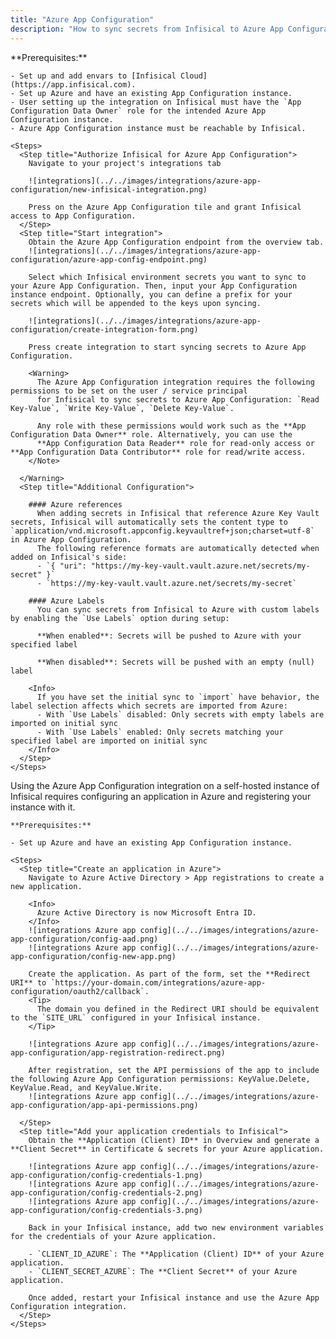 ```yaml
---
title: "Azure App Configuration"
description: "How to sync secrets from Infisical to Azure App Configuration"
---
```


<Tabs>
  <Tab title="Usage">
    **Prerequisites:**

    - Set up and add envars to [Infisical Cloud](https://app.infisical.com).
    - Set up Azure and have an existing App Configuration instance.
    - User setting up the integration on Infisical must have the `App Configuration Data Owner` role for the intended Azure App Configuration instance.
    - Azure App Configuration instance must be reachable by Infisical.

    <Steps>
      <Step title="Authorize Infisical for Azure App Configuration">
        Navigate to your project's integrations tab

        ![integrations](../../images/integrations/azure-app-configuration/new-infisical-integration.png)

        Press on the Azure App Configuration tile and grant Infisical access to App Configuration.
      </Step>
      <Step title="Start integration">
        Obtain the Azure App Configuration endpoint from the overview tab.
        ![integrations](../../images/integrations/azure-app-configuration/azure-app-config-endpoint.png)

        Select which Infisical environment secrets you want to sync to your Azure App Configuration. Then, input your App Configuration instance endpoint. Optionally, you can define a prefix for your secrets which will be appended to the keys upon syncing.

        ![integrations](../../images/integrations/azure-app-configuration/create-integration-form.png)

        Press create integration to start syncing secrets to Azure App Configuration.

        <Warning>
          The Azure App Configuration integration requires the following permissions to be set on the user / service principal
          for Infisical to sync secrets to Azure App Configuration: `Read Key-Value`, `Write Key-Value`, `Delete Key-Value`.

          Any role with these permissions would work such as the **App Configuration Data Owner** role. Alternatively, you can use the
          **App Configuration Data Reader** role for read-only access or **App Configuration Data Contributor** role for read/write access.
        </Note>

      </Warning>
      <Step title="Additional Configuration">

        #### Azure references
          When adding secrets in Infisical that reference Azure Key Vault secrets, Infisical will automatically sets the content type to `application/vnd.microsoft.appconfig.keyvaultref+json;charset=utf-8` in Azure App Configuration. 
          The following reference formats are automatically detected when added on Infisical's side:
          - `{ "uri": "https://my-key-vault.vault.azure.net/secrets/my-secret" }`
          - `https://my-key-vault.vault.azure.net/secrets/my-secret`

        #### Azure Labels 
          You can sync secrets from Infisical to Azure with custom labels by enabling the `Use Labels` option during setup:

          **When enabled**: Secrets will be pushed to Azure with your specified label

          **When disabled**: Secrets will be pushed with an empty (null) label

        <Info>
          If you have set the initial sync to `import` have behavior, the label selection affects which secrets are imported from Azure:
          - With `Use Labels` disabled: Only secrets with empty labels are imported on initial sync
          - With `Use Labels` enabled: Only secrets matching your specified label are imported on initial sync
        </Info>
      </Step>
    </Steps>

  </Tab>
  <Tab title="Self-Hosted Setup">
    Using the Azure App Configuration integration on a self-hosted instance of Infisical requires configuring an application in Azure
    and registering your instance with it.

    **Prerequisites:**

    - Set up Azure and have an existing App Configuration instance.

    <Steps>
      <Step title="Create an application in Azure">
        Navigate to Azure Active Directory > App registrations to create a new application.

        <Info>
          Azure Active Directory is now Microsoft Entra ID.
        </Info>
        ![integrations Azure app config](../../images/integrations/azure-app-configuration/config-aad.png)
        ![integrations Azure app config](../../images/integrations/azure-app-configuration/config-new-app.png)

        Create the application. As part of the form, set the **Redirect URI** to `https://your-domain.com/integrations/azure-app-configuration/oauth2/callback`.
        <Tip>
          The domain you defined in the Redirect URI should be equivalent to the `SITE_URL` configured in your Infisical instance.
        </Tip>

        ![integrations Azure app config](../../images/integrations/azure-app-configuration/app-registration-redirect.png)

        After registration, set the API permissions of the app to include the following Azure App Configuration permissions: KeyValue.Delete, KeyValue.Read, and KeyValue.Write.
        ![integrations Azure app config](../../images/integrations/azure-app-configuration/app-api-permissions.png)

      </Step>
      <Step title="Add your application credentials to Infisical">
        Obtain the **Application (Client) ID** in Overview and generate a **Client Secret** in Certificate & secrets for your Azure application.

        ![integrations Azure app config](../../images/integrations/azure-app-configuration/config-credentials-1.png)
        ![integrations Azure app config](../../images/integrations/azure-app-configuration/config-credentials-2.png)
        ![integrations Azure app config](../../images/integrations/azure-app-configuration/config-credentials-3.png)

        Back in your Infisical instance, add two new environment variables for the credentials of your Azure application.

        - `CLIENT_ID_AZURE`: The **Application (Client) ID** of your Azure application.
        - `CLIENT_SECRET_AZURE`: The **Client Secret** of your Azure application.

        Once added, restart your Infisical instance and use the Azure App Configuration integration.
      </Step>
    </Steps>

  </Tab>
</Tabs>
